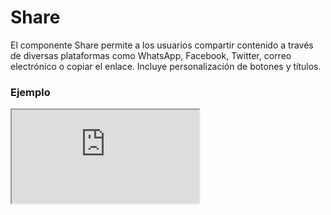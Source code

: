 
# Share

El componente Share permite a los usuarios compartir contenido a través de diversas plataformas como WhatsApp, Facebook, Twitter, correo electrónico o copiar el enlace. Incluye personalización de botones y títulos.

### Ejemplo

<Iframe src="https://fenextjs-component-storybook.vercel.app/iframe.html?args=&id=component-share--index&viewMode=story" />

### Importacion

Para importar el componente Share, se puede hacer desde fenextjs

```tsx copy
import { Share } from "fenextjs";
```

### Parametros

| Parametro | Tipo | Requerido | Default | Descripcion |
| --------- | ---- | --------- | ------- | ----------- |
| className | string | no | '' | Clase CSS para personalizar el contenedor del componente Share. |
| ButtonProps | ButtonProps | no | \{ children: 'Share' \} | Props del componente Button para personalizar el botón de compartir. |
| TitleProps | TitleProps | no | \{ children: 'Share', tag: 'h2' \} | Props del componente Title para personalizar el título de la ventana de compartir. |
| share | string | no | '' | Texto que se comparte en las redes sociales o se copia en el portapapeles. |
| shareList | ShareListType[] | no | ['whatsapp', 'facebook', 'twitter', 'email', 'copy'] | Lista de plataformas de redes sociales o acciones de compartir disponibles en el componente. |
| showShareCopy | boolean | no | false | Indica si se debe mostrar el botón de copia para compartir el texto. |

### Storybook

Para ver el storybook del componente lo puede hacer con este [link](https://fenextjs-component-storybook.vercel.app/?path=/story/component-share--index)

### Usos

- Uso básico del Share

```tsx copy
<Share share="http://example.com" />
```

- Share con título personalizado

```tsx copy
<Share TitleProps={{ children: 'Compartir en redes' }} />
```

- Share con opciones específicas de redes sociales

```tsx copy
<Share shareList={['whatsapp', 'twitter']} />
```

- Share con botón de copia de enlace visible

```tsx copy
<Share showShareCopy={true} />
```

